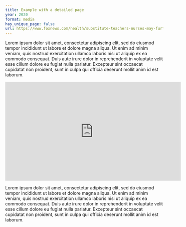 ```yaml
---
title: Example with a detailed page
year: 2020
format: media
has_unique_page: false
url: https://www.foxnews.com/health/substitute-teachers-nurses-may-further-spread-illness-study-suggests
---
```


Lorem ipsum dolor sit amet, consectetur adipiscing elit, sed do eiusmod tempor incididunt ut labore et dolore magna aliqua. Ut enim ad minim veniam, quis nostrud exercitation ullamco laboris nisi ut aliquip ex ea commodo consequat. Duis aute irure dolor in reprehenderit in voluptate velit esse cillum dolore eu fugiat nulla pariatur. Excepteur sint occaecat cupidatat non proident, sunt in culpa qui officia deserunt mollit anim id est laborum.

<iframe width="560" height="315" src="https://www.youtube.com/embed/5NGFDnJKiKA" title="YouTube video player" frameborder="0" allow="accelerometer; autoplay; clipboard-write; encrypted-media; gyroscope; picture-in-picture" allowfullscreen></iframe>

Lorem ipsum dolor sit amet, consectetur adipiscing elit, sed do eiusmod tempor incididunt ut labore et dolore magna aliqua. Ut enim ad minim veniam, quis nostrud exercitation ullamco laboris nisi ut aliquip ex ea commodo consequat. Duis aute irure dolor in reprehenderit in voluptate velit esse cillum dolore eu fugiat nulla pariatur. Excepteur sint occaecat cupidatat non proident, sunt in culpa qui officia deserunt mollit anim id est laborum.
